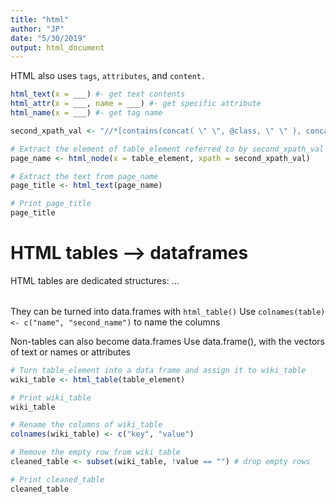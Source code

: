 ```yaml
---
title: "html"
author: "JP"
date: "5/30/2019"
output: html_document
---
```


HTML also uses `tags`, `attributes`, and `content.`
```r
html_text(x = ___) #- get text contents
html_attr(x = ___, name = ___) #- get specific attribute
html_name(x = ___) #- get tag name
```

```r
second_xpath_val <- "//*[contains(concat( \" \", @class, \" \" ), concat( \" \", \"fn\", \" \" ))]"

# Extract the element of table_element referred to by second_xpath_val and store it as page_name
page_name <- html_node(x = table_element, xpath = second_xpath_val)

# Extract the text from page_name
page_title <- html_text(page_name)

# Print page_title
page_title
```

# HTML tables --> dataframes
HTML tables are dedicated structures: <table>...</table>
They can be turned into data.frames with `html_table()`
Use `colnames(table) <- c("name", "second_name")` to name the columns

Non-tables can also become data.frames
Use data.frame(), with the vectors of text or names or attributes

```r
# Turn table_element into a data frame and assign it to wiki_table
wiki_table <- html_table(table_element)

# Print wiki_table
wiki_table

# Rename the columns of wiki_table
colnames(wiki_table) <- c("key", "value")

# Remove the empty row from wiki_table
cleaned_table <- subset(wiki_table, !value == "") # drop empty rows

# Print cleaned_table
cleaned_table
```

